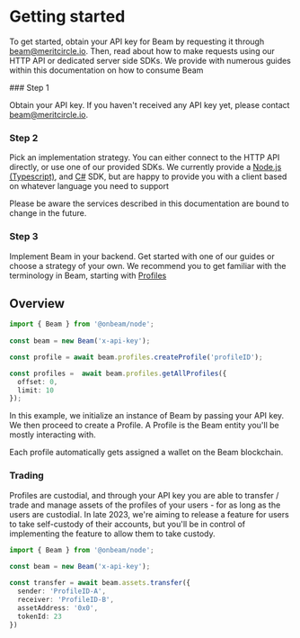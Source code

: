 
# Getting started

To get started, obtain your API key for Beam by requesting it through beam@meritcircle.io. Then, read about how to make requests using our HTTP API or dedicated server side SDKs. We provide with numerous guides within this documentation on how to consume Beam
 
<Steps>
### Step 1
 
Obtain your API key. If you haven't received any API key yet, please contact beam@meritcircle.io.
 
### Step 2
 
Pick an implementation strategy. You can either connect to the HTTP API directly, or use one of our provided SDKs. We currently provide a [Node.js (Typescript)](https://github.com/Merit-Circle/beam-node), and [C#](https://github.com/Merit-Circle/beam-csharp) SDK, but are happy to provide you with a client based on whatever language you need to support

<Callout emoji="👾">
  Please be aware the services described in this documentation are bound to change in the future.
</Callout>


### Step 3

Implement Beam in your backend. Get started with one of our guides or choose a strategy of your own. We recommend you to get familiar with the terminology in Beam, starting with [Profiles](/service/profiles)
</Steps>



## Overview


```typescript
import { Beam } from '@onbeam/node';
 
const beam = new Beam('x-api-key');

const profile = await beam.profiles.createProfile('profileID');

const profiles =  await beam.profiles.getAllProfiles({
  offset: 0,
  limit: 10
});
```

In this example, we initialize an instance of Beam by passing your API key. We then proceed to create a Profile. A Profile is the Beam entity you'll be mostly interacting with.

Each profile automatically gets assigned a wallet on the Beam blockchain.


### Trading

Profiles are custodial, and through your API key you are able to transfer / trade and manage assets of the profiles of your users - for as long as the users are custodial. In late 2023, we're aiming to release a feature for users to take self-custody of their accounts, but you'll be in control of implementing the feature to allow them to take custody.

```typescript
import { Beam } from '@onbeam/node';
 
const beam = new Beam('x-api-key');

const transfer = await beam.assets.transfer({
  sender: 'ProfileID-A',
  receiver: 'ProfileID-B',
  assetAddress: '0x0',
  tokenId: 23
})
```